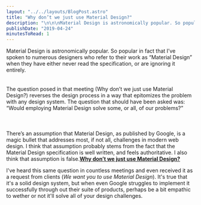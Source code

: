 ```yaml
---
layout: "../../layouts/BlogPost.astro"
title: "Why don’t we just use Material Design?"
description: "\n\n\nMaterial Design is astronomically popular. So popular in fact that I’ve spoken to numerous designers who refer to their work as “Material Design” when they have either never read the specification, or are ignoring it entirely.\n\n\n\nThe question posed in that meeting (Why don’t we just use Material Design?) reverses the design process in a way that epitomizes the problem with any design system. The question that should have been asked was: “Would employing Material Design solve some, or all, of "
publishDate: "2019-04-24"
minutesToRead: 1
---
```


<div class="blockquote">
<div><p>Material Design is astronomically popular. So popular in fact that I’ve spoken to numerous designers who refer to their work as “Material Design” when they have either never read the specification, or are ignoring it entirely.<br><br><br>
The question posed in that meeting (Why don’t we just use Material Design?) reverses the design process in a way that epitomizes the problem with any design system. The question that should have been asked was: “Would employing Material Design solve some, or all, of our problems?”<br>
<br><br><br>
There’s an assumption that Material Design, as published by Google, is a magic bullet that addresses most, if not all, challenges in modern web design. I think that assumption probably stems from the fact that the Material Design specification is well written, and feels authoritative. I also think that assumption is false.<strong><a href="https://www.webdesignerdepot.com/2019/04/why-dont-we-just-use-material-design/?ref=antonsten.com">Why don’t we just use Material Design?</a></strong></p></div>
</div>

<p>I've heard this same question in countless meetings and even received it as a request from clients (<em>We want you to use Material Design</em>). It's true that it's a solid design system, but when even Google struggles to implement it successfully through out their suite of products, perhaps be a bit empathic to wether or not it'll solve all of your design challenges.</p>